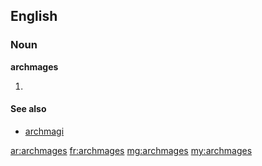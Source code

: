 ==English==

===Noun===
'''archmages''' {{p}}

# {{plural of|archmage}}

====See also====
* [[archmagi]]

[[ar:archmages]]
[[fr:archmages]]
[[mg:archmages]]
[[my:archmages]]